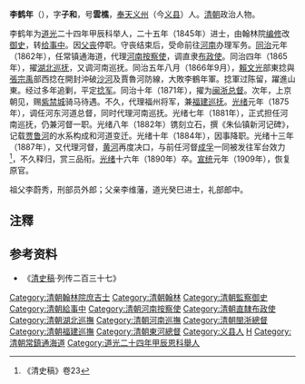 '''李鹤年'''（{{bd|1827年||1890年|catIdx=L李}}），字'''子和'''，号'''雲樵'''，[[奉天|奉天]][[义州|义州]]（今[[义县|义县]]）人。[[清朝|清朝]]政治人物。

李鹤年为[[道光|道光]]二十四年甲辰科举人，二十五年（1845年）进士，由翰林院[[编修|编修]]改[[御史|御史]]，转[[给事中|给事中]]。因[[丁忧|父丧]]停职。守丧结束后，受命前往[[河南|河南]]办理军务。[[同治|同治]]元年（1862年），任常镇通海道，代理[[河南|河南]][[按察使|按察使]]，调直隶[[布政使|布政使]]。同治四年（1865年），擢[[湖北|湖北]][[巡抚|巡抚]]，又调河南巡抚。同治五年八月（1866年9月），[[賴文光|賴文光]]部東捻與[[張宗禹|張宗禹]]部西捻在開封沖破[[沙河_(颍河)|沙河]]及賈魯河防線，大敗李鶴年軍。捻軍过陈留，躍進山東。经过多年追剿，平定[[捻军|捻军]]。同治十年（1871年），擢为[[闽浙总督|闽浙总督]]。次年，上京朝见，赐[[紫禁城|紫禁城]]骑马待遇。不久，代理福州将军，兼[[福建巡抚|福建巡抚]]。[[光绪|光绪]]元年（1875年），调任河东河道总督，同时代理河南巡抚。光绪七年（1881年），正式担任河南巡抚，仍兼河督一职。光绪八年（1882年）镌刻立石，撰《朱仙镇新河记碑》，记载[[贾鲁河|贾鲁河]]的水系构成和河道变迁。光绪十年（1884年），因事降职。光绪十三年（1887年），又代理河督，[[黄河|黄河]]再度决口，与前任河督[[成孚|成孚]]一同被发往军台效力<ref>《清史稿》卷23 </ref>，不久释归，赏三品衔。[[光绪|光绪]]十六年（1890年）卒。[[宣统|宣统]]元年（1909年），恢复原官。

祖父李蔚秀，刑部员外郎；父亲李维藩，道光癸巳进士，礼部郎中。

==注釋==
{{reflist}}
==参考资料==
*《[[清史稿|清史稿]]·列传二百三十七》

{{道光二十五年乙巳恩科殿試金榜}}
{{DEFAULTSORT:Li李}}
[[Category:清朝翰林院庶吉士|Category:清朝翰林院庶吉士]]
[[Category:清朝翰林|Category:清朝翰林]]
[[Category:清朝監察御史|Category:清朝監察御史]]
[[Category:清朝給事中|Category:清朝給事中]]
[[Category:清朝河南按察使|Category:清朝河南按察使]]
[[Category:清朝直隸布政使|Category:清朝直隸布政使]]
[[Category:清朝湖北巡撫|Category:清朝湖北巡撫]]
[[Category:清朝河南巡撫|Category:清朝河南巡撫]]
[[Category:清朝閩浙總督|Category:清朝閩浙總督]]
[[Category:清朝福建巡撫|Category:清朝福建巡撫]]
[[Category:清朝東河總督|Category:清朝東河總督]]
[[Category:义县人|Category:义县人]]
[[Category:李姓|H]]
[[Category:清朝常鎮通海道|Category:清朝常鎮通海道]]
[[Category:道光二十四年甲辰恩科舉人|Category:道光二十四年甲辰恩科舉人]]